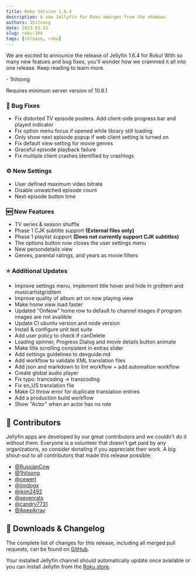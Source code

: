 ```yaml
---
title: Roku Version 1.6.4
description: A new Jellyfin for Roku emerges from the shadows
authors: 1hitsong
date: 2023-03-31
slug: roku-164
tags: [release, roku]
---
```


We are excited to announce the release of Jellyfin 1.6.4 for Roku! With so many new featues and bug fixes, you'll wonder how we crammed it all into one release. Keep reading to learn more.

\- 1hitsong

<!--truncate-->

Requires minimum server version of 10.8.1

### 🐛 Bug Fixes

- Fix distorted TV episode posters. Add client-side progress bar and played indicator
- Fix option menu focus if opened while library still loading
- Only show next episode popup if web client setting is turned on
- Fix default view setting for movie genres
- Graceful episode playback failure
- Fix multiple client crashes identified by crashlogs

### ⚙️ New Settings

- User defined maximum video bitrate
- Disable unwatched episode count
- Next episode button time

### 🆕 New Features

- TV series & season shuffle
- Phase 1 CJK subtitle support **(External files only)**
- Phase 1 playlist support **(Does not currently support CJK subtitles)**
- The options button now closes the user settings menu
- New persondetails view
- Genres, parental ratings, and years as movie filters

### ⭐ Additional Updates

- Improve settings menu, implement title hover and hide in griditem and musicartistgriditem
- Improve quality of album art on now playing view
- Make home view load faster
- Updated "OnNow" home row to default to channel images if program images are not availible
- Update CI ubuntu version and node version
- Install & configure unit test suite
- Add user policy to check if canDelete
- Loading spinner, Progress Dialog and movie details button animate
- Make title scrolling consistent in extras slider
- Add settings guidelines to devguide.md
- Add workflow to validate XML translation files
- Add json and markdown to lint workflow + add automation workflow
- Create global audio player
- Fix typo: trancoding -> transcoding
- Fix en_US translation file
- Make CI throw error for duplicate translation entries
- Add a production build workflow
- Show "Actor" when an actor has no role

## 👥 Contributors

Jellyfin apps are developed by our great contributors and we couldn't do it without them. Everyone is a volunteer that
doesn't get paid by any organizations, so consider donating if you appreciate their work. A big shout-out to all
contributors that made this release possible:

- [@RussianCow](https://github.com/RussianCow)
- [@1hitsong](https://github.com/1hitsong)
- [@cewert](https://github.com/cewert)
- [@jimdogx](https://github.com/jimdogx)
- [@jkim2492](https://github.com/jkim2492)
- [@sevenrats](https://github.com/sevenrats)
- [@candry7731](https://github.com/candry7731)
- [@ApexArray](https://github.com/ApexArray)

## 💾 Downloads & Changelog

The complete list of changes for this release, including all merged pull requests, can be found on
[GitHub](https://github.com/jellyfin/jellyfin-roku/releases/tag/v1.6.4).

Your installed Jellyfin channel should automatically update once available or you can install Jellyfin 
from the [Roku store](https://channelstore.roku.com/details/592369/jellyfin).
